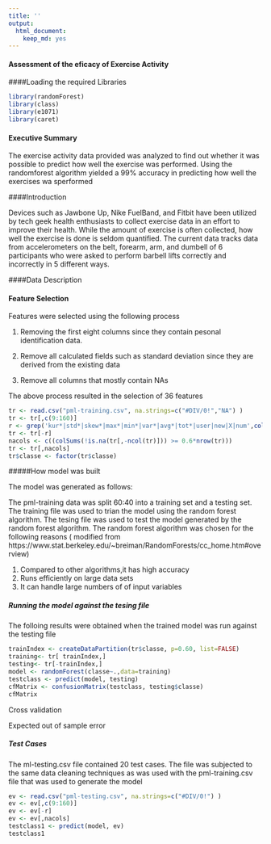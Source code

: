 ```yaml
---
title: ''
output:
  html_document:
    keep_md: yes
---
```

#### Assessment of the eficacy of Exercise Activity

####Loading the required Libraries

```r
library(randomForest)
library(class) 
library(e1071)      		   
library(caret)
```




#### Executive Summary

The exercise activity data provided  was analyzed to find out whether it was possible to predict how well the exercise was performed. Using the randomforest algorithm yielded  a 99% accuracy in predicting how well the exercises wa sperformed

####Introduction

Devices such as Jawbone Up, Nike FuelBand, and Fitbit  have been utilized  by tech geek health enthusiasts  to collect exercise data in an effort to improve their health. While the amount of exercise is often collected, how well the exercise is done is seldom quantified. The current  data tracks data from accelerometers on the belt, forearm, arm, and dumbell of 6 participants who were asked to perform barbell lifts correctly and incorrectly in 5 different ways.


####Data Description



#### Feature Selection

Features were selected using the following process

1. Removing the first eight columns since they contain pesonal identification data.

2. Remove all calculated fields such as standard deviation since they are derived from the existing data

3. Remove all columns that mostly contain NAs

The above process resulted in the selection of 36 features

```r
tr <- read.csv("pml-training.csv", na.strings=c("#DIV/0!","NA") )
tr <- tr[,c(9:160)]
r <- grep('kur*|std*|skew*|max*|min*|var*|avg*|tot*|user|new|X|num',colnames(tr))
tr <- tr[-r]
nacols <- c((colSums(!is.na(tr[,-ncol(tr)])) >= 0.6*nrow(tr)))
tr <- tr[,nacols]
tr$classe <- factor(tr$classe)

```

#####How model was built

The model was generated as follows:

The pml-training data was split 60:40 into a training set and a testing set. The training file was used to trian the model using the random forest algorithm. The tesing file was used to test the model generated by the random forest algorithm. The random forest algorithm was chosen for the following reasons ( modified from https://www.stat.berkeley.edu/~breiman/RandomForests/cc_home.htm#overview)

1. Compared to other algorithms,it has high accuracy
2. Runs efficiently on large data sets
3. It can handle large numbers of of input variables

##### Running the model against the tesing file

The folloing results were obtained when the  trained model was run against the testing file

```r

trainIndex <- createDataPartition(tr$classe, p=0.60, list=FALSE)
training<- tr[ trainIndex,]
testing<- tr[-trainIndex,]
model <- randomForest(classe~.,data=training)
testclass <- predict(model, testing)
cfMatrix <- confusionMatrix(testclass, testing$classe)
cfMatrix 


```
 


Cross validation

Expected out of sample error





##### Test Cases

The ml-testing.csv file contained 20 test cases. The file was subjected to the same data cleaning techniques as was used with the pml-training.csv file that was used to generate the model

```r

ev <- read.csv("pml-testing.csv", na.strings=c("#DIV/0!") )
ev <- ev[,c(9:160)]
ev <- ev[-r]
ev <- ev[,nacols]
testclass1 <- predict(model, ev)
testclass1



```





